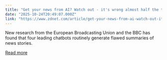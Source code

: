```yaml
---
title: "Get your news from AI? Watch out - it's wrong almost half the time"
date: "2025-10-24T20:49:07.000Z"
link: "https://www.zdnet.com/article/get-your-news-from-ai-watch-out-its-wrong-almost-half-the-time/"
---
```


New research from the European Broadcasting Union and the BBC has found that four leading chatbots routinely generate flawed summaries of news stories.

[Read more](https://www.zdnet.com/article/get-your-news-from-ai-watch-out-its-wrong-almost-half-the-time/)
